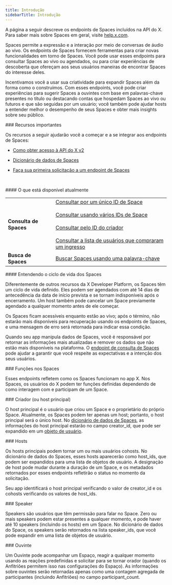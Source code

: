 ```yaml
---
title: Introdução
sidebarTitle: Introdução
---
```



A página a seguir descreve os endpoints de Spaces incluídos na API do X. Para saber mais sobre Spaces em geral, visite [help.x.com](https://help.x.com/en/using-twitter/spaces).

Spaces permite a expressão e a interação por meio de conversas de áudio ao vivo. Os endpoints de Spaces fornecem ferramentas para criar novas funcionalidades em torno de Spaces. Você pode usar esses endpoints para consultar Spaces ao vivo ou agendados, ou para criar experiências de descoberta que ofereçam aos seus usuários maneiras de encontrar Spaces do interesse deles.

Incentivamos você a usar sua criatividade para expandir Spaces além da forma como o construímos. Com esses endpoints, você pode criar experiências para sugerir Spaces a ouvintes com base em palavras-chave presentes no título ou destacando contas que hospedam Spaces ao vivo ou futuros e que são seguidas por um usuário; você também pode ajudar hosts a entender melhor o desempenho de seus Spaces e obter mais insights sobre seu público.

<div id="important-resources">
  ### Recursos importantes
</div>

Os recursos a seguir ajudarão você a começar e a se integrar aos endpoints de Spaces:

- [Como obter acesso à API do X v2](/pt-BR/x-api/getting-started/getting-access)
- [Dicionário de dados de Spaces](/pt-BR/x-api/fundamentals/data-dictionary#space)
- [Faça sua primeira solicitação a um endpoint de Spaces](/pt-BR/x-api/spaces/lookup/introduction)

   

<div id="whats-currently-available">
  #### O que está disponível atualmente
</div>

|     |     |
| :--- | :--- |
| **Consulta de Spaces** | [Consultar por um único ID de Space](/pt-BR/x-api/spaces/space-lookup-by-space-id)<br /><br />[Consultar usando vários IDs de Space](/pt-BR/x-api/spaces/space-lookup-up-space-ids)<br /><br />[Consultar pelo ID do criador](/pt-BR/x-api/spaces/space-lookup-by-their-creators)<br /><br />[Consultar a lista de usuários que compraram um ingresso](/pt-BR/x-api/spaces/retrieve-the-list-of-users-who-purchased-a-ticket-to-the-given-space) |
| **Busca de Spaces** | [Buscar Spaces usando uma palavra-chave](/pt-BR/x-api/spaces/search-for-spaces) |

<div id="understanding-the-lifecycle-of-spaces">
  #### Entendendo o ciclo de vida dos Spaces
</div>

Diferentemente de outros recursos da X Developer Platform, os Spaces têm um ciclo de vida definido. Eles podem ser agendados com até 14 dias de antecedência da data de início prevista e se tornam indisponíveis após o encerramento. Um host também pode cancelar um Space previamente agendado a qualquer momento antes de ele começar.

Os Spaces ficam acessíveis enquanto estão ao vivo; após o término, não estarão mais disponíveis para recuperação usando os endpoints de Spaces, e uma mensagem de erro será retornada para indicar essa condição.

Quando seu app manipula dados de Spaces, você é responsável por retornar as informações mais atualizadas e remover os dados que não estão mais disponíveis na plataforma. O [endpoint de consulta de Spaces](/pt-BR/x-api/spaces/lookup/introduction) pode ajudar a garantir que você respeite as expectativas e a intenção dos seus usuários.
 

<div id="roles-in-spaces">
  ### Funções nos Spaces
</div>

Esses endpoints refletem como os Spaces funcionam no app X. Nos Spaces, os usuários do X podem ter funções definidas dependendo de como interagem com e participam de um Space.
 

<div id="creator-or-primary-host">
  ### Criador (ou host principal)
</div>

O host principal é o usuário que criou um Space e o proprietário do próprio Space. Atualmente, os Spaces podem ter apenas um host; portanto, o host principal será o único host. No [dicionário de dados de Spaces](/pt-BR/x-api/fundamentals/data-dictionary#space), as informações do host principal estarão no campo creator\_id, que pode ser expandido em um [objeto de usuário](/pt-BR/x-api/fundamentals/data-dictionary#user).
 

<div id="hosts">
  ### Hosts
</div>

Os hosts principais podem tornar um ou mais usuários cohosts. No dicionário de dados do Spaces, esses hosts aparecerão como host\_ids, que podem ser expandidos para uma lista de objetos de usuário. A designação de host pode mudar durante a duração de um Space, e os metadados retornados por esses endpoints refletirão o status no momento da solicitação.

Seu app identificará o host principal verificando o valor de creator\_id e os cohosts verificando os valores de host\_ids.
 

<div id="speaker">
  ### Speaker
</div>

Speakers são usuários que têm permissão para falar no Space. Zero ou mais speakers podem estar presentes a qualquer momento, e pode haver até 10 speakers (incluindo os hosts) em um Space. No dicionário de dados do Space, os speakers serão retornados na lista speaker\_ids, que você pode expandir em uma lista de objetos de usuário.
 

<div id="listener">
  ### Ouvinte
</div>

Um Ouvinte pode acompanhar um Espaço, reagir a qualquer momento usando as reações predefinidas e solicitar para se tornar orador (quando os Anfitriões permitem isso nas configurações do Espaço). As informações sobre ouvintes serão retornadas apenas como uma contagem agregada de participantes (incluindo Anfitriões) no campo participant\_count.